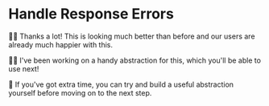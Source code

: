 # Handle Response Errors

👨‍💼 Thanks a lot! This is looking much better than before and our users are
already much happier with this.

🧝‍♂️ I've been working on a handy abstraction for this, which you'll be able to
use next!

💯 If you've got extra time, you can try and build a useful abstraction
yourself before moving on to the next step.
